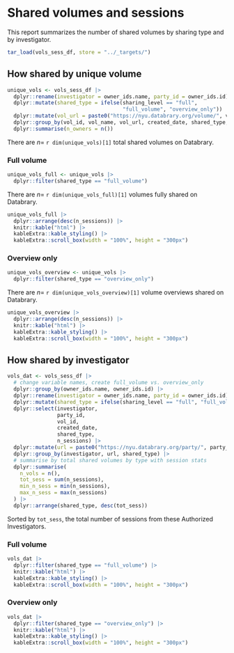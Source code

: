 # Shared volumes and sessions

This report summarizes the number of shared volumes by sharing type and by investigator.

```r
tar_load(vols_sess_df, store = "../_targets/")
```

## How shared by unique volume {-}

```r
unique_vols <- vols_sess_df |>
  dplyr::rename(investigator = owner_ids.name, party_id = owner_ids.id) |>
  dplyr::mutate(shared_type = ifelse(sharing_level == "full", 
                                     "full_volume", "overview_only")) |>
  dplyr::mutate(vol_url = paste0("https://nyu.databrary.org/volume/", vol_id)) |>
  dplyr::group_by(vol_id, vol_name, vol_url, created_date, shared_type, n_sessions) |>
  dplyr::summarise(n_owners = n())
```

There are $n=$ `r dim(unique_vols)[1]` total shared volumes on Databrary.

### Full volume {-}

```r
unique_vols_full <- unique_vols |>
  dplyr::filter(shared_type == "full_volume")
```

There are $n=$ `r dim(unique_vols_full)[1]` volumes fully shared on Databrary.

```r
unique_vols_full |>
  dplyr::arrange(desc(n_sessions)) |>
  knitr::kable("html") |>
  kableExtra::kable_styling() |>
  kableExtra::scroll_box(width = "100%", height = "300px")
```

### Overview only {-}

```r
unique_vols_overview <- unique_vols |>
  dplyr::filter(shared_type == "overview_only")
```

There are $n=$ `r dim(unique_vols_overview)[1]` volume overviews shared on Databrary.

```r
unique_vols_overview |>
  dplyr::arrange(desc(n_sessions)) |>
  knitr::kable("html") |>
  kableExtra::kable_styling() |>
  kableExtra::scroll_box(width = "100%", height = "300px")
```

## How shared by investigator {-}

```r
vols_dat <- vols_sess_df |>
  # change variable names, create full_volume vs. overview_only
  dplyr::group_by(owner_ids.name, owner_ids.id) |>
  dplyr::rename(investigator = owner_ids.name, party_id = owner_ids.id) |>
  dplyr::mutate(shared_type = ifelse(sharing_level == "full", "full_volume", "overview_only")) |>
  dplyr::select(investigator,
                party_id,
                vol_id,
                created_date,
                shared_type,
                n_sessions) |>
  dplyr::mutate(url = paste0("https://nyu.databrary.org/party/", party_id)) |>
  dplyr::group_by(investigator, url, shared_type) |>
  # summarise by total shared volumes by type with session stats
  dplyr::summarise(
    n_vols = n(),
    tot_sess = sum(n_sessions),
    min_n_sess = min(n_sessions),
    max_n_sess = max(n_sessions)
  ) |>
  dplyr::arrange(shared_type, desc(tot_sess))
```

Sorted by `tot_sess`, the total number of sessions from these Authorized Investigators.

### Full volume {-}

```r
vols_dat |>
  dplyr::filter(shared_type == "full_volume") |>
  knitr::kable("html") |>
  kableExtra::kable_styling() |>
  kableExtra::scroll_box(width = "100%", height = "300px")
```

### Overview only {-}

```r
vols_dat |>
  dplyr::filter(shared_type == "overview_only") |>
  knitr::kable("html") |>
  kableExtra::kable_styling() |>
  kableExtra::scroll_box(width = "100%", height = "300px")
```

